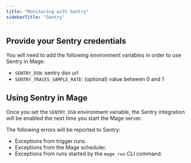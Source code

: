 ```yaml
---
title: "Monitoring with Sentry"
sidebarTitle: "Sentry"
---
```


## Provide your Sentry credentials

You will need to add the following environment variables in order to use
Sentry in Mage:

* `SENTRY_DSN`: sentry dsn url
* `SENTRY_TRACES_SAMPLE_RATE`: (optional) value between 0 and 1

## Using Sentry in Mage

Once you set the `SENTRY_DSN` environment variable, the Sentry integration will be
enabled the next time you start the Mage server.

The following errors will be reported to Sentry:

* Exceptions from trigger runs.
* Exceptions from the Mage scheduler.
* Exceptions from runs started by the `mage run` CLI command.
